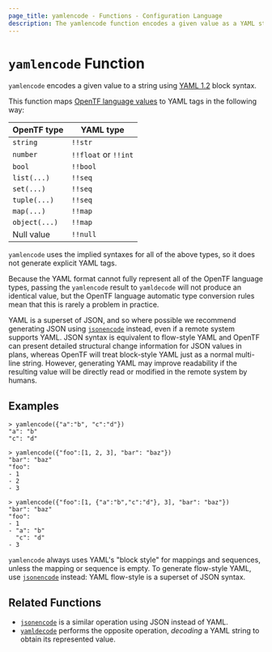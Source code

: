 ```yaml
---
page_title: yamlencode - Functions - Configuration Language
description: The yamlencode function encodes a given value as a YAML string.
---
```


# `yamlencode` Function

`yamlencode` encodes a given value to a string using
[YAML 1.2](https://yaml.org/spec/1.2/spec.html) block syntax.

This function maps
[OpenTF language values](/opentf/language/expressions/types)
to YAML tags in the following way:

| OpenTF type | YAML type            |
| -------------- | -------------------- |
| `string`       | `!!str`              |
| `number`       | `!!float` or `!!int` |
| `bool`         | `!!bool`             |
| `list(...)`    | `!!seq`              |
| `set(...)`     | `!!seq`              |
| `tuple(...)`   | `!!seq`              |
| `map(...)`     | `!!map`              |
| `object(...)`  | `!!map`              |
| Null value     | `!!null`             |

`yamlencode` uses the implied syntaxes for all of the above types, so it does
not generate explicit YAML tags.

Because the YAML format cannot fully represent all of the OpenTF language
types, passing the `yamlencode` result to `yamldecode` will not produce an
identical value, but the OpenTF language automatic type conversion rules
mean that this is rarely a problem in practice.

YAML is a superset of JSON, and so where possible we recommend generating
JSON using [`jsonencode`](/opentf/language/functions/jsonencode) instead, even if
a remote system supports YAML. JSON syntax is equivalent to flow-style YAML
and OpenTF can present detailed structural change information for JSON
values in plans, whereas OpenTF will treat block-style YAML just as a normal
multi-line string. However, generating YAML may improve readability if the
resulting value will be directly read or modified in the remote system by
humans.

## Examples

```
> yamlencode({"a":"b", "c":"d"})
"a": "b"
"c": "d"

> yamlencode({"foo":[1, 2, 3], "bar": "baz"})
"bar": "baz"
"foo":
- 1
- 2
- 3

> yamlencode({"foo":[1, {"a":"b","c":"d"}, 3], "bar": "baz"})
"bar": "baz"
"foo":
- 1
- "a": "b"
  "c": "d"
- 3
```

`yamlencode` always uses YAML's "block style" for mappings and sequences, unless
the mapping or sequence is empty. To generate flow-style YAML, use
[`jsonencode`](/opentf/language/functions/jsonencode) instead: YAML flow-style is a superset
of JSON syntax.

## Related Functions

- [`jsonencode`](/opentf/language/functions/jsonencode) is a similar operation using JSON instead
  of YAML.
- [`yamldecode`](/opentf/language/functions/yamldecode) performs the opposite operation, _decoding_
  a YAML string to obtain its represented value.
